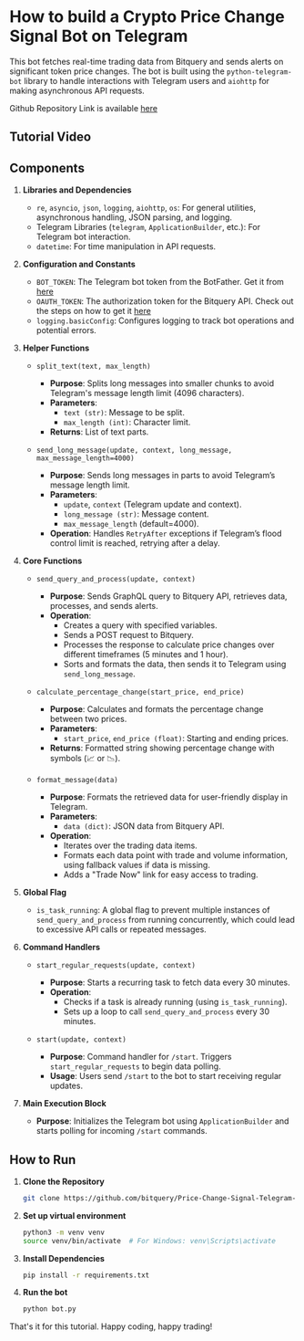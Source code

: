 # How to build a Crypto Price Change Signal Bot on Telegram

This bot fetches real-time trading data from Bitquery and sends alerts on significant token price changes. The bot is built using the `python-telegram-bot` library to handle interactions with Telegram users and `aiohttp` for making asynchronous API requests.

Github Repository Link is available [here](https://github.com/bitquery/Price-Change-Signal-Telegram-Bot/tree/main)


## Tutorial Video

<VideoPlayer url="https://www.youtube.com/watch?v=0jbNXwNRuwE" />

## Components

1. **Libraries and Dependencies**

   - `re`, `asyncio`, `json`, `logging`, `aiohttp`, `os`: For general utilities, asynchronous handling, JSON parsing, and logging.
   - Telegram Libraries (`telegram`, `ApplicationBuilder`, etc.): For Telegram bot interaction.
   - `datetime`: For time manipulation in API requests.

2. **Configuration and Constants**

   - `BOT_TOKEN`: The Telegram bot token from the BotFather. Get it from [here](https://telegram.me/BotFather)
   - `OAUTH_TOKEN`: The authorization token for the Bitquery API. Check out the steps on how to get it [here](https://docs.bitquery.io/docs/authorisation/how-to-generate/)
   - `logging.basicConfig`: Configures logging to track bot operations and potential errors.

3. **Helper Functions**

   - `split_text(text, max_length)`

     - **Purpose**: Splits long messages into smaller chunks to avoid Telegram's message length limit (4096 characters).
     - **Parameters**:
       - `text (str)`: Message to be split.
       - `max_length (int)`: Character limit.
     - **Returns**: List of text parts.

   - `send_long_message(update, context, long_message, max_message_length=4000)`
     - **Purpose**: Sends long messages in parts to avoid Telegram’s message length limit.
     - **Parameters**:
       - `update`, `context` (Telegram update and context).
       - `long_message (str)`: Message content.
       - `max_message_length` (default=4000).
     - **Operation**: Handles `RetryAfter` exceptions if Telegram’s flood control limit is reached, retrying after a delay.

4. **Core Functions**

   - `send_query_and_process(update, context)`

     - **Purpose**: Sends GraphQL query to Bitquery API, retrieves data, processes, and sends alerts.
     - **Operation**:
       - Creates a query with specified variables.
       - Sends a POST request to Bitquery.
       - Processes the response to calculate price changes over different timeframes (5 minutes and 1 hour).
       - Sorts and formats the data, then sends it to Telegram using `send_long_message`.

   - `calculate_percentage_change(start_price, end_price)`

     - **Purpose**: Calculates and formats the percentage change between two prices.
     - **Parameters**:
       - `start_price`, `end_price (float)`: Starting and ending prices.
     - **Returns**: Formatted string showing percentage change with symbols (📈 or 📉).

   - `format_message(data)`
     - **Purpose**: Formats the retrieved data for user-friendly display in Telegram.
     - **Parameters**:
       - `data (dict)`: JSON data from Bitquery API.
     - **Operation**:
       - Iterates over the trading data items.
       - Formats each data point with trade and volume information, using fallback values if data is missing.
       - Adds a "Trade Now" link for easy access to trading.

5. **Global Flag**

   - `is_task_running`: A global flag to prevent multiple instances of `send_query_and_process` from running concurrently, which could lead to excessive API calls or repeated messages.

6. **Command Handlers**

   - `start_regular_requests(update, context)`

     - **Purpose**: Starts a recurring task to fetch data every 30 minutes.
     - **Operation**:
       - Checks if a task is already running (using `is_task_running`).
       - Sets up a loop to call `send_query_and_process` every 30 minutes.

   - `start(update, context)`
     - **Purpose**: Command handler for `/start`. Triggers `start_regular_requests` to begin data polling.
     - **Usage**: Users send `/start` to the bot to start receiving regular updates.

7. **Main Execution Block**
   - **Purpose**: Initializes the Telegram bot using `ApplicationBuilder` and starts polling for incoming `/start` commands.

## How to Run

1. **Clone the Repository**

   ```bash
   git clone https://github.com/bitquery/Price-Change-Signal-Telegram-Bot.git
   ```

2. **Set up virtual environment**

   ```bash
   python3 -m venv venv
   source venv/bin/activate  # For Windows: venv\Scripts\activate
   ```

3. **Install Dependencies**

   ```bash
   pip install -r requirements.txt
   ```

4. **Run the bot**
   ```bash
   python bot.py
   ```

That's it for this tutorial. Happy coding, happy trading!
